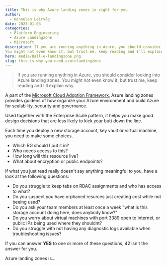 ```yaml
---
title: This is why Azure landing zones is right for you
author:
  - Hannelen Leirvåg
date: 2023-01-03
categories:
  - Platform Engineering
  - Azure Landingzone
  - Microsoft
description: If you are running anything in Azure, you should consider looking into Azure landing zones.
You might not even know it, but trust me, keep reading and I'll explain why.
hero: media/Dall-e-landingzone.png
slug: this-is-why-you-need-azurelandingzone
---
```


> If you are running anything   in Azure, you should consider looking into Azure landing zones.
You might not even know it, but trust me, keep reading and I'll explain why.

A part of the [Microsoft Cloud Adoption Framework](https://learn.microsoft.com/en-us/azure/cloud-adoption-framework/), Azure landing zones provides guidens of how organize your Azure environment and build Azure for scalability, security and governance.

Used together with the Enterprise Scale pattern, it helps you make good design decisions that are less likely to kick your butt down the line.

Each time you deploy a new storage account, key vault or virtual machine, you need to make some choices.

- Which RG should I put it in?
- Who needs access to this?
- How long will this resource live?
- What about encryption or public endpoints?

If what you just read really doesn't say anything meaningful to you, have a look at the following questions:

- Do you struggle to keep tabs on RBAC assignments and who has access to what?
- Do you suspect you have orphaned resurces just creating cost while not beeing used?
- Do you ask your team members at least once a week "what is this storage account doing here, does anybody know?"
- Do you worry about virtual machines with port 3389 open to internet, or public IPs being used where they shouldnt?
- Do you struggle with not having any diagnostic logs available when troubleshooting issues?

If you can answer **YES** to one or more of these questions, 42 isn't the answer for you.

Azure landing zones is...